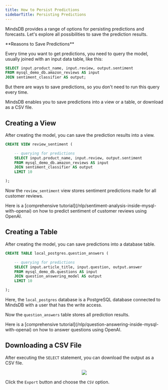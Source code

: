 ```yaml
---
title: How to Persist Predictions
sidebarTitle: Persisting Predictions
---
```


MindsDB provides a range of options for persisting predictions and forecasts. Let's explore all possibilities to save the prediction results.

<Note>
**Reasons to Save Predictions**

Every time you want to get predictions, you need to query the model, usually joined with an input data table, like this:

```sql
SELECT input.product_name, input.review, output.sentiment
FROM mysql_demo_db.amazon_reviews AS input
JOIN sentiment_classifier AS output;
```

But there are ways to save predictions, so you don't need to run this query every time.

MindsDB enables you to save predictions into a view or a table, or download as a CSV file.
</Note>

## Creating a View

After creating the model, you can save the prediction results into a view.

```sql
CREATE VIEW review_sentiment (

    -- querying for predictions
    SELECT input.product_name, input.review, output.sentiment
    FROM mysql_demo_db.amazon_reviews AS input
    JOIN sentiment_classifier AS output
    LIMIT 10

);
```

Now the `review_sentiment` view stores sentiment predictions made for all customer reviews.

<Tip>
Here is a [comprehensive tutorial](/nlp/sentiment-analysis-inside-mysql-with-openai) on how to predict sentiment of customer reviews using OpenAI.
</Tip>

## Creating a Table

After creating the model, you can save predictions into a database table.

```sql
CREATE TABLE local_postgres.question_answers (

    -- querying for predictions
    SELECT input.article_title, input.question, output.answer
    FROM mysql_demo_db.questions AS input
    JOIN question_answering_model AS output
    LIMIT 10

);
```

Here, the `local_postgres` database is a PostgreSQL database connected to MindsDB with a user that has the write access.

Now the `question_answers` table stores all prediction results.

<Tip>
Here is a [comprehensive tutorial](/nlp/question-answering-inside-mysql-with-openai) on how to answer questions using OpenAI.
</Tip>

## Downloading a CSV File

After executing the `SELECT` statement, you can download the output as a CSV file.

<p align="center">
  <img src="/assets/faqs_download.csv.png" />
</p>

Click the `Export` button and choose the `CSV` option.
